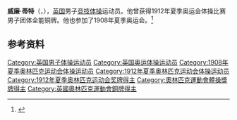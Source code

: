 {{NoteTA|G1=Sports}}
'''威廉·蒂特'''（{{lang-en|William Titt}}，{{bd|1881年|2月8日|1956年|4月5日}}），[[英国|英国]]男子[[竞技体操|竞技体操]]运动员。他曾获得1912年夏季奥运会体操比赛男子团体全能铜牌。他也参加了1908年夏季奥运会。<ref>{{Cite web|title=William TITT|url=https://www.olympic.org/william-titt|accessdate=2021-03-24|work=International Olympic Committee|archive-date=2017-11-16|archive-url=https://web.archive.org/web/20171116191638/https://www.olympic.org/William-Titt|dead-url=no}}</ref>

== 参考资料 ==
{{reflist}}

{{Authority control}}
{{DEFAULTSORT:Titt, William}}
[[Category:英国男子体操运动员|Category:英国男子体操运动员]]
[[Category:英国奥运体操运动员|Category:英国奥运体操运动员]]
[[Category:1908年夏季奥林匹克运动会体操运动员|Category:1908年夏季奥林匹克运动会体操运动员]]
[[Category:1912年夏季奥林匹克运动会体操运动员|Category:1912年夏季奥林匹克运动会体操运动员]]
[[Category:1912年夏季奥林匹克运动会奖牌得主|Category:1912年夏季奥林匹克运动会奖牌得主]]
[[Category:奧林匹克運動會體操獎牌得主|Category:奧林匹克運動會體操獎牌得主]]
[[Category:英國奧林匹克運動會銅牌得主|Category:英國奧林匹克運動會銅牌得主]]